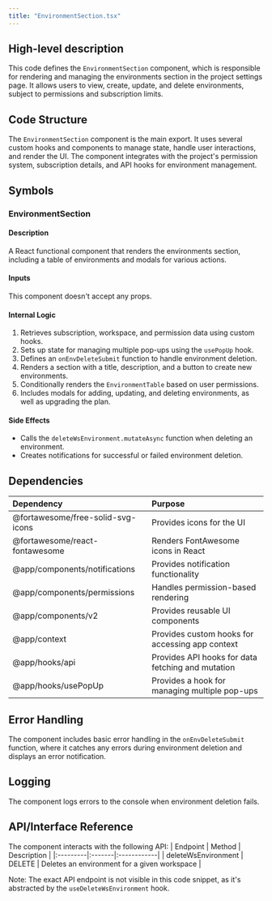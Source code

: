 ```yaml
---
title: "EnvironmentSection.tsx"
---
```


## High-level description
This code defines the `EnvironmentSection` component, which is responsible for rendering and managing the environments section in the project settings page. It allows users to view, create, update, and delete environments, subject to permissions and subscription limits.

## Code Structure
The `EnvironmentSection` component is the main export. It uses several custom hooks and components to manage state, handle user interactions, and render the UI. The component integrates with the project's permission system, subscription details, and API hooks for environment management.

## Symbols

### EnvironmentSection
#### Description
A React functional component that renders the environments section, including a table of environments and modals for various actions.

#### Inputs
This component doesn't accept any props.

#### Internal Logic
1. Retrieves subscription, workspace, and permission data using custom hooks.
2. Sets up state for managing multiple pop-ups using the `usePopUp` hook.
3. Defines an `onEnvDeleteSubmit` function to handle environment deletion.
4. Renders a section with a title, description, and a button to create new environments.
5. Conditionally renders the `EnvironmentTable` based on user permissions.
6. Includes modals for adding, updating, and deleting environments, as well as upgrading the plan.

#### Side Effects
- Calls the `deleteWsEnvironment.mutateAsync` function when deleting an environment.
- Creates notifications for successful or failed environment deletion.

## Dependencies
| Dependency | Purpose |
|:-----------|:--------|
| @fortawesome/free-solid-svg-icons | Provides icons for the UI |
| @fortawesome/react-fontawesome | Renders FontAwesome icons in React |
| @app/components/notifications | Provides notification functionality |
| @app/components/permissions | Handles permission-based rendering |
| @app/components/v2 | Provides reusable UI components |
| @app/context | Provides custom hooks for accessing app context |
| @app/hooks/api | Provides API hooks for data fetching and mutation |
| @app/hooks/usePopUp | Provides a hook for managing multiple pop-ups |

## Error Handling
The component includes basic error handling in the `onEnvDeleteSubmit` function, where it catches any errors during environment deletion and displays an error notification.

## Logging
The component logs errors to the console when environment deletion fails.

## API/Interface Reference
The component interacts with the following API:
| Endpoint | Method | Description |
|:---------|:-------|:------------|
| deleteWsEnvironment | DELETE | Deletes an environment for a given workspace |

Note: The exact API endpoint is not visible in this code snippet, as it's abstracted by the `useDeleteWsEnvironment` hook.